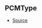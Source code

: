 ## PCMType



- [Source](https://github.com/Androz2091/discord-player/blob/b73ce3f/packages/equalizer/src/utils/PCMTransformer.ts#L3)